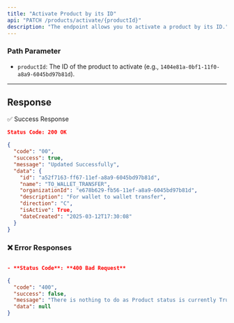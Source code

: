 ```yaml
---
title: "Activate Product by its ID"
api: "PATCH /products/activate/{productId}"
description: "The endpoint allows you to activate a product by its ID."
---
```


### **Path Parameter**
- `productId`: The ID of the product to activate (e.g., `1404e81a-0bf1-11f0-a8a9-6045bd97b81d`).
---

## Response
✅ Success Response

```json
Status Code: 200 OK

{
  "code": "00",
  "success": true,
  "message": "Updated Successfully",
  "data": {
    "id": "a52f7163-ff67-11ef-a8a9-6045bd97b81d",
    "name": "TO_WALLET_TRANSFER",
    "organizationId": "e678b629-fb56-11ef-a8a9-6045bd97b81d",
    "description": "For wallet to wallet transfer",
    "direction": "C",
    "isActive": True,
    "dateCreated": "2025-03-12T17:30:08"
  }
}
```


### ❌ Error Responses

```json

- **Status Code**: **400 Bad Request**

{
  "code": "400",
  "success": false,
  "message": "There is nothing to do as Product status is currently True",
  "data": null
}
